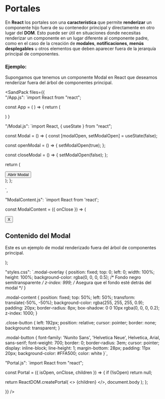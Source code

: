 
# Portales

En **React** los portales son una **característica** que permite **renderizar** un componente hijo fuera de su contenedor principal y directamente en otro lugar del **DOM**.
Esto puede ser útil en situaciones donde necesitas renderizar un componente en un lugar diferente al componente padre, como en el caso de la creación de **modales**,
**notificaciones**, **menús** **desplegables** u otros elementos que deben aparecer fuera de la jerarquía principal de componentes.

### Ejemplo:

Supongamos que tenemos un componente Modal en React que deseamos renderizar fuera del árbol de componentes principal.

<SandPack 
files={{  
"/App.js": 
`import React from "react";

const App = ( ) => {
  return (
    <div>
      <Modal />
    </div>
  )
}


"/Modal.js":
`import React, { useState } from "react";

const Modal = () => {
  const [modalOpen, setModalOpen] = useState(false);

  const openModal = () => {
    setModalOpen(true);
  };

  const closeModal = () => {
    setModalOpen(false);
  };

  return (
    <div>
      <button className="modal-button" onClick={openModal}>Abrir Modal</button>
      <Portal isOpen={modalOpen} onClose={closeModal}>
        <ModalContent  onClose={closeModal}/>
      </Portal>
    </div>
  );
};

`,

"ModalContent.js":
`import React from 'react';

const ModalContent = ({ onClose }) => (
  <div>
    <div className="modal-overlay"></div>
    <div className="modal-content">
      <button className="close-button" onClick={onClose}>
        X
      </button>
      <h2>Contenido del Modal</h2>
      <p>
        Este es un ejemplo de modal renderizado fuera del árbol de componentes
        principal.
      </p>
    </div>
  </div>
);


"styles.css": 
`.modal-overlay {
  position: fixed;
  top: 0;
  left: 0;
  width: 100%;
  height: 100%;
  background-color: rgba(0, 0, 0, 0.5); /* Fondo negro semitransparente */
  z-index: 999; /* Asegura que el fondo esté detrás del modal */
}

.modal-content {
  position: fixed;
  top: 50%;
  left: 50%;
  transform: translate(-50%, -50%);
  background-color: rgba(255, 255, 255, 0.9);
  padding: 20px;
  border-radius: 8px;
  box-shadow: 0 0 10px rgba(0, 0, 0, 0.2);
  z-index: 1000;
}

.close-button {
  left: 192px;
  position: relative;
  cursor: pointer;
  border: none;
  background: transparent;
}

.modal-button {
  font-family: 'Nunito Sans', 'Helvetica Neue', Helvetica, Arial, sans-serif;
  font-weight: 700;
  border: 0;
  border-radius: 3em;
  cursor: pointer;
  display: inline-block;
  line-height: 1;
  margin-bottom: 28px;
  padding: 11px 20px;
  background-color: #FFA500;
  color: white
}`,

"Portal.js":
`import React from "react";

const Portal = ({ isOpen, onClose, children }) => {
  if (!isOpen) return null;

  return ReactDOM.createPortal(
    <>
      {children}
    </>,
    document.body
  );
};



}}
/>
